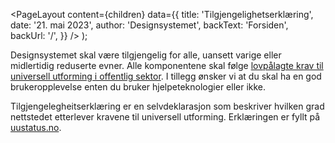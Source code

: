 
<Meta
  title='Tilgjengelighetserklæring'
  description='Innsamling og behandling av personopplysninger.'
/>

  <PageLayout
    content={children}
    data={{
      title: 'Tilgjengelighetserklæring',
      date: '21. mai 2023',
      author: 'Designsystemet',
      backText: 'Forsiden',
      backUrl: '/',
    }}
  />
);

Designsystemet skal være tilgjengelig for alle, uansett varige eller midlertidig reduserte evner. Alle komponentene skal følge [lovpålagte krav til universell utforming i offentlig sektor](https://www.uutilsynet.no/regelverk/offentlig-sektor/1584). I tillegg ønsker vi at du skal ha en god brukeropplevelse enten du bruker hjelpeteknologier eller ikke.

Tilgjengelegheitserklæring er en selvdeklarasjon som beskriver hvilken grad nettstedet etterlever kravene til universell utforming. Erklæringen er fyllt på [uustatus.no](https://uustatus.no/nb/erklaringer/publisert/3570e0e2-e19d-4f2a-a193-e3a16353e5d9).
